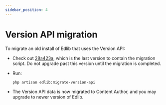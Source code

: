```yaml
---
sidebar_position: 4
---
```


# Version API migration

To migrate an old install of Edlib that uses the Version API:

* Check out [28a423a](https://github.com/cerpus/Edlib/commit/28a423a734975e6374c9d92d08c124251e109601),
  which is the last version to contain the migration script. Do not upgrade
  past this version until the migration is completed.

* Run:

  ```shell
  php artisan edlib:migrate-version-api
  ```

* The Version API data is now migrated to Content Author, and you may upgrade to newer version of Edlib.
